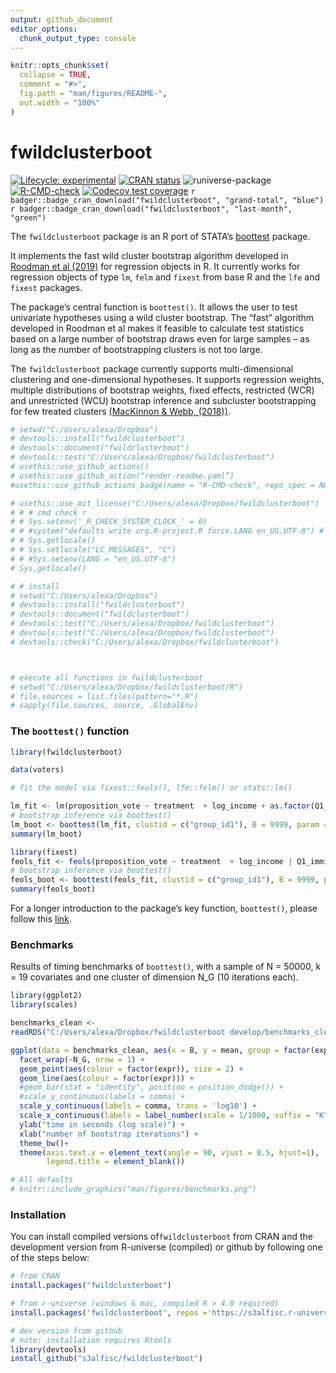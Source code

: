 ```yaml
---
output: github_document
editor_options: 
  chunk_output_type: console
---
```


<!-- README.md is generated from README.Rmd. Please edit that file -->

```r
knitr::opts_chunk$set(
  collapse = TRUE,
  comment = "#>",
  fig.path = "man/figures/README-",
  out.width = "100%"
)
```

# fwildclusterboot 

<!-- <img src="man/figures/logo.png" width="160px" align="right" /> -->


<!-- badges: start -->
<!-- [![packageversion](https://img.shields.io/badge/Package%20version-`r version`-orange.svg?style=flat-square)](commits/master) -->
[![Lifecycle: experimental](https://img.shields.io/badge/lifecycle-experimental-orange.svg)](https://lifecycle.r-lib.org/articles/stages.html)
[![CRAN status](https://www.r-pkg.org/badges/version/fwildclusterboot)](https://CRAN.R-project.org/package=fwildclusterboot)
![runiverse-package](https://s3alfisc.r-universe.dev/badges/fwildclusterboot)
[![R-CMD-check](https://github.com/s3alfisc/fwildclusterboot/workflows/R-CMD-check/badge.svg)](https://github.com/s3alfisc/fwildclusterboot/actions)
[![Codecov test coverage](https://codecov.io/gh/s3alfisc/fwildclusterboot/branch/master/graph/badge.svg)](https://app.codecov.io/gh/s3alfisc/fwildclusterboot?branch=master)
`r badger::badge_cran_download("fwildclusterboot", "grand-total", "blue")`
`r badger::badge_cran_download("fwildclusterboot", "last-month", "green")`
<!-- [![minimal R version](https://img.shields.io/badge/R%3E%3D-4.0.0-6666ff.svg)](https://cran.r-project.org/) -->

<!-- badges: end -->

The `fwildclusterboot` package is an R port of STATA's [boottest](https://github.com/droodman/boottest) package. 

It implements the fast wild cluster bootstrap algorithm developed in [Roodman et al (2019)](https://econpapers.repec.org/paper/qedwpaper/1406.htm) for regression objects in R. It currently works for regression objects of type `lm`, `felm` and `fixest` from base R and the `lfe` and `fixest` packages. 

The package's central function is `boottest()`. It allows the user to test univariate hypotheses using a wild cluster bootstrap. The "fast" algorithm developed in Roodman et al makes it feasible to calculate test statistics based on a large number of bootstrap draws even for large samples -- as long as the number of bootstrapping clusters is not too large.

The `fwildclusterboot` package currently supports multi-dimensional clustering and one-dimensional hypotheses. It supports regression weights, multiple distributions of bootstrap weights, fixed effects, restricted (WCR) and unrestricted (WCU) bootstrap inference and subcluster bootstrapping for few treated clusters [(MacKinnon & Webb, (2018))](https://academic.oup.com/ectj/article-abstract/21/2/114/5078969).

<!-- The following features will be added in the future:  -->

<!-- * support for multivariate hypotheses  -->
<!-- * bootstrap distributions beyond the rademacher distribution -->


```r
# setwd("C:/Users/alexa/Dropbox")
# devtools::install("fwildclusterboot")
# devtools::document("fwildclusterboot")
# devtools::test("C:/Users/alexa/Dropbox/fwildclusterboot")
# usethis::use_github_actions()
# usethis::use_github_action(“render-readme.yaml”)
#usethis::use_github_actions_badge(name = "R-CMD-check", repo_spec = NULL)#

# usethis::use_mit_license("C:/Users/alexa/Dropbox/fwildclusterboot")
# # # cmd check r 
# # Sys.setenv('_R_CHECK_SYSTEM_CLOCK_' = 0)
# # #system("defaults write org.R-project.R force.LANG en_US.UTF-8") # restart R
# # Sys.getlocale()
# # Sys.setlocale("LC_MESSAGES", "C")
# # #Sys.setenv(LANG = "en_US.UTF-8")
# Sys.getlocale()

# # install
# setwd("C:/Users/alexa/Dropbox")
# devtools::install("fwildclusterboot")
# devtools::document("fwildclusterboot")
# devtools::test("C:/Users/alexa/Dropbox/fwildclusterboot")
# devtools::test("C:/Users/alexa/Dropbox/fwildclusterboot")
# devtools::check("C:/Users/alexa/Dropbox/fwildclusterboot")



# execute all functions in fwildclusterboot 
# setwd("C:/Users/alexa/Dropbox/fwildclusterboot/R")
# file.sources = list.files(pattern="*.R")
# sapply(file.sources, source, .GlobalEnv)

```

### The `boottest()` function

```r
library(fwildclusterboot)

data(voters)

# fit the model via fixest::feols(), lfe::felm() or stats::lm()

lm_fit <- lm(proposition_vote ~ treatment  + log_income + as.factor(Q1_immigration) + as.factor(Q2_defense), data = voters)
# bootstrap inference via boottest()
lm_boot <- boottest(lm_fit, clustid = c("group_id1"), B = 9999, param = "treatment", seed = 1)
summary(lm_boot)

library(fixest)
feols_fit <- feols(proposition_vote ~ treatment  + log_income | Q1_immigration + Q2_defense, data = voters)
# bootstrap inference via boottest()
feols_boot <- boottest(feols_fit, clustid = c("group_id1"), B = 9999, param = "treatment", seed = 1)
summary(feols_boot)

```

For a longer introduction to the package's key function, `boottest()`, please follow this [link](https://s3alfisc.github.io/fwildclusterboot/articles/fwildclusterboot.html).

### Benchmarks

Results of timing benchmarks of `boottest()`, with a 
sample of N = 50000, k = 19 covariates and one cluster of dimension N_G (10 iterations each).
  

```r
library(ggplot2)
library(scales)

benchmarks_clean <- 
readRDS("C:/Users/alexa/Dropbox/fwildclusterboot develop/benchmarks_clean.rds")

ggplot(data = benchmarks_clean, aes(x = B, y = mean, group = factor(expr))) +
  facet_wrap(~N_G, nrow = 1) +
  geom_point(aes(colour = factor(expr)), size = 2) +
  geom_line(aes(colour = factor(expr))) +
  #geom_bar(stat = "identity", position = position_dodge()) +
  #scale_y_continuous(labels = comma) +
  scale_y_continuous(labels = comma, trans = 'log10') +
  scale_x_continuous(labels = label_number(scale = 1/1000, suffix = "K"), breaks = breaks_width(50000))  +
  ylab("time in seconds (log scale)") +
  xlab("number of bootstrap iterations") +
  theme_bw()+
  theme(axis.text.x = element_text(angle = 90, vjust = 0.5, hjust=1),
        legend.title = element_blank())

```

<!-- For a small number of clusters, `fwildclusterboot` is in generally faster than implementations of the wild cluster bootstrap in the `sandwich` and `clusterSEs` packages.  -->

```r
# All defaults
# knitr::include_graphics("man/figures/benchmarks.png")
```
<!-- ![Benchmark](man/figures/bench_ggplot.png) -->


### Installation

You can install compiled versions of`fwildclusterboot` from CRAN and the development version from R-universe (compiled) or github by following one of the steps below:

```r
# from CRAN 
install.packages("fwildclusterboot")

# from r-universe (windows & mac, compiled R > 4.0 required)
install.packages('fwildclusterboot', repos ='https://s3alfisc.r-universe.dev')

# dev version from github
# note: installation requires Rtools
library(devtools)
install_github("s3alfisc/fwildclusterboot")
```



